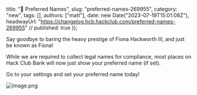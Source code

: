   title: "📇 Preferred Names",
  slug: "preferred-names-269955",
  category: "new",
  tags: [],
  authors: ["matt"],
  date: new Date("2023-07-19T15:01:08Z"),
  headwayUrl: "https://changelog.hcb.hackclub.com/preferred-names-269955" // published: true
});

Say goodbye to baring the heavy prestige of Fiona Hackworth III, and just be known as Fiona!

While we are required to collect legal names for compliance, most places on Hack Club Bank will now just show your preferred name (if set).

Go to your settings and set your preferred name today!

![image.png](https://cloud.headwayapp.co/changelogs_images/images/big/000/111/420-16a94cf7c4d13440b2ab131ba332b9f5e808de9f.png)
